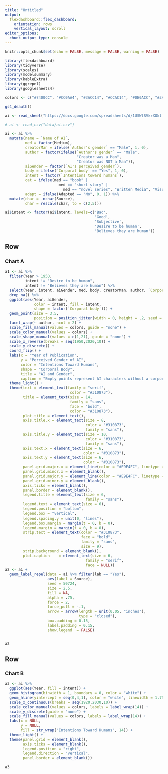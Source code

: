 ```yaml
---
title: "Untitled"
output: 
  flexdashboard::flex_dashboard:
    orientation: rows
    vertical_layout: scroll
editor_options: 
  chunk_output_type: console
---
```


```r
knitr::opts_chunk$set(echo = FALSE, message = FALSE, warning = FALSE)

library(flexdashboard)
library(tidyverse)
library(scales)
library(modelsummary)
library(kableExtra)
library(ggrepel)
library(googlesheets4)

colors <- c("#7400CC", "#CC0AA4", "#3ACC14", "#CCAC14", "#0E0ACC", "#3ACC14")

gs4_deauth()

ai <- read_sheet("https://docs.google.com/spreadsheets/d/1USWtSVkrXOklfCcts7sH50JemB3Y4OwEmbYuT-Z-z0c/edit#gid=235841052")

# ai <- read_csv("data/ai.csv") 

ai <- ai %>% 
  mutate(name = `Name of AI`,
         med = factor(Medium),
         creatorMan = ifelse(`Author's gender` == "Male", 1, 0),
         author = factor(ifelse(`Author's gender` == "Male", 
                                "Creator was a Man", 
                                "Creator was NOT a Man")),
         aiGender = factor(`AI's perceived gender`),
         body = ifelse(`Corporal body` == "Yes", 1, 0),
         intent = factor(`Intentions toward humans`),
         cat = ifelse(med == "book" | 
                        med == "short story" | 
                          med == "novel series", "Written Media", "Visual Media"),
         adapt = ifelse(Adapted == "No", 0, 1)) %>% 
  mutate(char = -nchar(Source), 
         char = rescale(char, to = c(2,5))) 

ai$intent <- factor(ai$intent, levels=c('Bad', 
                                        'Good', 
                                        'Subjective', 
                                        'Desire to be human', 
                                        'Believes they are human'))


```

## Row 

### Chart A

```r

a1 <- ai %>% 
  filter(Year > 1950,
         intent != "Desire to be human", 
         intent != "Believes they are human") %>% 
  select(Year, intent, aiGender, med, body, creatorMan, author, `Corporal body`) %>% 
  drop_na() %>% 
  ggplot(aes(Year, aiGender, 
             color = intent, fill = intent, 
             shape = factor(`Corporal body`))) +
  geom_point(size = 3.5,
             position = position_jitter(width = 0, height = .2, seed = 80085)) +
  facet_wrap(~ author, ncol = 2) +
  scale_fill_manual(values = colors, guide = "none") +
  scale_color_manual(values = colors) +
  scale_shape_manual(values = c(1,21), guide = "none") +
  scale_x_reverse(breaks = seq(1950,2020,10)) +
  scale_y_discrete() +
  coord_flip() +
  labs(x = "Year of Publication",
       y = "Perceived Gender of AI",
       color = "Intentions Toward Humans",
       shape = "Corporal Body",
       title = "AI and Gender",
       caption = "Empty points represent AI characters without a corporal body.") +
  theme_light() +
  theme(text = element_text(family = "serif", 
                             color = "#310873"),
        title = element_text(size = 14, 
                             family = "sans", 
                             face = "bold", 
                             color = "#310873"),
        plot.title = element_text(),
        axis.title.x = element_text(size = 8, 
                                    color = "#310873",
                                    family = "sans"),
        axis.title.y = element_text(size = 10, 
                                    color = "#310873",
                                    family = "sans"),
        axis.text.x = element_text(size = 6, 
                                   color = "#310873"),
        axis.text.y = element_text(size = 6, 
                                   color = "#310873"),
        panel.grid.major.x = element_line(color = "#E9E4FC", linetype = "longdash"),
        panel.grid.minor.x = element_blank(),
        panel.grid.major.y = element_line(color = "#E9E4FC", linetype = "longdash"),
        panel.grid.minor.y = element_blank(),
        axis.ticks = element_blank(),
        panel.border = element_blank(),
        legend.title = element_text(size = 6, 
                                    family = "sans"),
        legend.text = element_text(size = 6),
        legend.position = "bottom",
        legend.box = "vertical",
        legend.spacing.y = unit(0, "lines"),
        legend.box.margin = margin(t = 0, b = 0),
        legend.margin = margin(t = 0, b = 0),
        strip.text = element_text(color = "#310873", 
                                  face = "bold", 
                                  family = "sans",
                                  size = 9),
        strip.background = element_blank(),
        plot.caption	= element_text(size = 6, 
                                    family = "serif",
                                    face = NULL))
a2 <- a1 +
  geom_label_repel(data = ai %>% filter(lab == "Yes"), 
                   aes(label = Source), 
                   seed = 50724,
                   size = 2.5,
                   fill = NA,
                   alpha = .75,
                   force = 2,
                   force_pull = -.1,
                   arrow = arrow(length = unit(0.05, "inches"), 
                                 type = "closed"), 
                   box.padding = 0.15, 
                   label.padding = 0.15,
                   show.legend	= FALSE)


a2

```

## Row 

### Chart B

```r

a3 <- ai %>% 
  ggplot(aes(Year, fill = intent)) + 
  geom_histogram(binwidth = 1, boundary = 0, color = "white") +
  geom_hline(yintercept = seq(0,4,1), color = "white", linewidth = 1.75) +
  scale_x_continuous(breaks = seq(1920,2030,10)) +
  scale_color_manual(values = colors, labels = label_wrap(14)) +
  scale_y_discrete(guide = "none") +
  scale_fill_manual(values = colors, labels = label_wrap(14)) +
  labs(x = NULL,
       y = NULL,
       fill = str_wrap("Intentions Toward Humans", 14)) +
  theme_light() +
  theme(panel.grid = element_blank(),
        axis.ticks = element_blank(),
        legend.position = "right",
        legend.direction = "vertical",
        panel.border = element_blank())

a3


```

